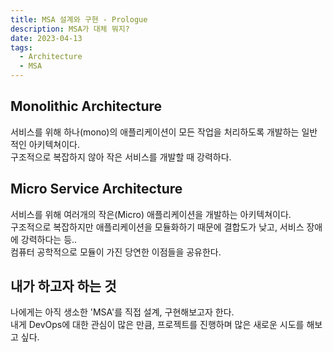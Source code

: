 ```yaml
---
title: MSA 설계와 구현 - Prologue
description: MSA가 대체 뭐지?
date: 2023-04-13
tags:
  - Architecture
  - MSA
---
```


## Monolithic Architecture
서비스를 위해 하나(mono)의 애플리케이션이 모든 작업을 처리하도록 개발하는 일반적인 아키텍쳐이다.    
구조적으로 복잡하지 않아 작은 서비스를 개발할 때 강력하다.

## Micro Service Architecture
서비스를 위해 여러개의 작은(Micro) 애플리케이션을 개발하는 아키텍쳐이다.   
구조적으로 복잡하지만 애플리케이션을 모듈화하기 때문에 결합도가 낮고, 서비스 장애에 강력하다는 등..   
컴퓨터 공학적으로 모듈이 가진 당연한 이점들을 공유한다.

## 내가 하고자 하는 것
나에게는 아직 생소한 'MSA'를 직접 설계, 구현해보고자 한다.   
내게 DevOps에 대한 관심이 많은 만큼, 프로젝트를 진행하며 많은 새로운 시도를 해보고 싶다.
